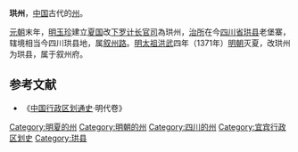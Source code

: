 '''珙州'''，[[中国|中国]]古代的[[州|州]]。

[[元朝|元朝]]末年，[[明玉珍|明玉珍]]建立[[明夏|夏国]]改[[下罗计长官司|下罗计长官司]]為珙州，[[治所|治所]]在今[[四川省|四川省]][[珙县|珙县]]老堡寨，辖境相当今四川珙县地，属[[叙州路|叙州路]]。[[明太祖|明太祖]][[洪武|洪武]]四年（1371年）[[明朝|明朝]]灭夏，改珙州为珙县，属于叙州府。

==参考文献==
*《[[中国行政区划通史|中国行政区划通史]]·明代卷》
{{四川行政区划小作品}}
{{DEFAULTSORT:G}}
[[Category:明夏的州|Category:明夏的州]]
[[Category:明朝的州|Category:明朝的州]]
[[Category:四川的州|Category:四川的州]]
[[Category:宜宾行政区划史|Category:宜宾行政区划史]]
[[Category:珙县|Category:珙县]]